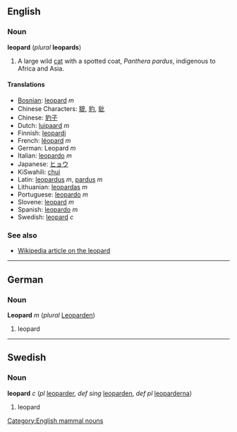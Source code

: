 ==English==
=== Noun ===
'''leopard''' (''plural'' '''leopards''')

#A large wild [[cat]] with a spotted coat, ''Panthera pardus'', indigenous to Africa and Asia.

==== Translations ====
*[[Bosnian]]: [[leopard]] ''m''
*Chinese Characters: [[貔]], [[豹]], [[豼]]
*Chinese: [[豹子]]
*Dutch: [[luipaard]] ''m''
*Finnish: [[leopardi]]
*French: [[léopard]] ''m''
*German: Leopard ''m''
*Italian: [[leopardo]] ''m''
*Japanese: [[ヒョウ]]
*KiSwahili: [[chui]]
*Latin: [[leopardus]] ''m'', [[pardus]] ''m''
*Lithuanian: [[leopardas]] ''m''
*Portuguese: [[leopardo]] ''m''
*Slovene: [[leopard]] ''m''
*Spanish: [[leopardo]] ''m''
*Swedish: [[leopard#Swedish|leopard]] ''c''

===See also===
*[[w:Leopard|Wikipedia article on the leopard]]

----

==German==
===Noun===
'''Leopard''' ''m'' (''plural'' [[Leoparden]])

#leopard

----
==Swedish==
===Noun===
'''leopard''' ''c'' (''pl'' [[leoparder]], ''def sing'' [[leoparden]], ''def pl'' [[leoparderna]])

#leopard
[[Category:English mammal nouns]]